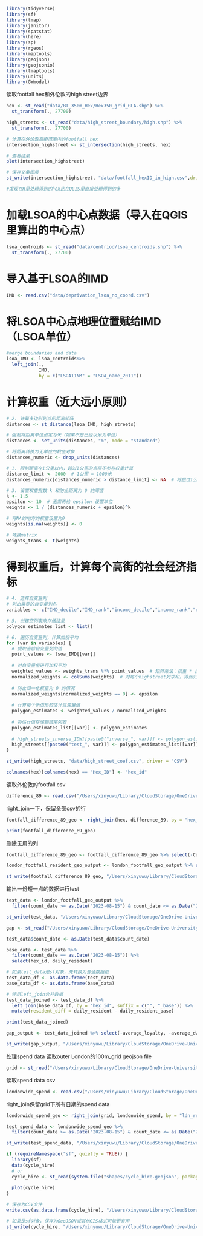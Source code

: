 ```r
library(tidyverse)
library(sf)
library(tmap)
library(janitor)
library(spatstat)
library(here)
library(sp)
library(rgeos)
library(maptools)
library(geojson)
library(geojsonio)
library(tmaptools)
library(units)
library(GWmodel)
```
读取footfall hex和外伦敦的high street边界
```r
hex <- st_read("data/BT_350m_Hex/Hex350_grid_GLA.shp") %>%
  st_transform(., 27700)

high_streets <- st_read("data/high_street_boundary/high.shp") %>%
  st_transform(., 27700)
```

```r
# 计算在外伦敦高街范围内的footfall hex
intersection_highstreet <- st_intersection(high_streets, hex)

# 查看结果
plot(intersection_highstreet)
```


```r
# 保存交集图层
st_write(intersection_highstreet, "data/footfall_hexID_in_high.csv",driver = 'CSV')

#发现在R里处理得到的hex比在QGIS里直接处理得到的多
```
# 加载LSOA的中心点数据（导入在QGIS里算出的中心点）
```r
lsoa_centroids <- st_read("data/centriod/lsoa_centroids.shp") %>%
  st_transform(., 27700)
```
# 导入基于LSOA的IMD
```r
IMD <- read.csv("data/deprivation_lsoa_no_coord.csv")
```

# 将LSOA中心点地理位置赋给IMD（LSOA单位）
```r
#merge boundaries and data
lsoa_IMD <- lsoa_centroids%>%
  left_join(.,
            IMD, 
            by = c("LSOA11NM" = "LSOA_name_2011"))
```

# 计算权重（近大远小原则）
```r
# 2. 计算多边形到点的距离矩阵
distances <- st_distance(lsoa_IMD, high_streets)

# 强制将距离单位设定为米（如果不是已经以米为单位）
distances <- set_units(distances, "m", mode = "standard")

# 将距离转换为无单位的数值对象
distances_numeric <- drop_units(distances)

# 1. 限制距离在1公里以内，超过1公里的点将不参与权重计算
distance_limit <- 2000  # 1公里 = 1000米
distances_numeric[distances_numeric > distance_limit] <- NA  # 将超过1公里的距离置为NA

# 3. 设置权重指数 k 和防止距离为 0 的阈值
k <- 1.5
epsilon <- 10  # 无需再给 epsilon 设置单位
weights <- 1 / (distances_numeric + epsilon)^k

# 将NA的地方的权重设置为0
weights[is.na(weights)] <- 0

# 转换matrix
weights_trans <- t(weights)
```

# 得到权重后，计算每个高街的社会经济指标
```r
# 4. 选择自变量列
# 列出需要的自变量列名
variables <- c("IMD_decile","IMD_rank","income_decile","income_rank","employment_decile","employment_rank","education_decile","health_decile","crime_decile","environment_decile")  

# 5. 创建空列表来存储结果
polygon_estimates_list <- list()

# 6. 遍历自变量列，计算加权平均
for (var in variables) {
  # 提取当前自变量列的值
  point_values <- lsoa_IMD[[var]]
    
  # 对自变量值进行加权平均
  weighted_values <- weights_trans %*% point_values  # 矩阵乘法：权重 * 自变量值
  normalized_weights <- colSums(weights)  # 对每个highstreet列求和，得到归一化权重
    
  # 防止归一化权重为 0 的情况
  normalized_weights[normalized_weights == 0] <- epsilon
    
  # 计算每个多边形的估计自变量值
  polygon_estimates <- weighted_values / normalized_weights
    
  # 将估计值存储到结果列表
  polygon_estimates_list[[var]] <- polygon_estimates
  
  # high_streets_inverse_IDW[[paste0("inverse_", var)]] <- polygon_estimates_list[[var]]
  high_streets[[paste0("test_", var)]] <- polygon_estimates_list[[var]]
}
```


```r
st_write(high_streets, "data/high_street_coef.csv", driver = "CSV")
```

















































































```r
colnames(hex)[colnames(hex) == "Hex_ID"] <- "hex_id"
```

读取外伦敦的footfall csv
```r
difference_89 <- read.csv("/Users/xinyuwu/Library/CloudStorage/OneDrive-UniversityCollegeLondon/0-ULEZ/0-dataset/0-footfall/mean_8_9_visitor.csv")
```

right_join一下，保留全部csv的行
```r
footfall_difference_89_geo <- right_join(hex, difference_89, by = "hex_id")
```

```r
print(footfall_difference_89_geo)
```


删除无用的列
```r
footfall_difference_89_geo <- footfall_difference_89_geo %>% select(-Col_ID, -Row_ID,-Centroid_X,-Centroid_Y,-area)
```

```r
london_footfall_resident_geo_output <- london_footfall_geo_output %>% select(-daily_visitor,-daily_worker)
```

```r
st_write(footfall_difference_89_geo, "/Users/xinyuwu/Library/CloudStorage/OneDrive-UniversityCollegeLondon/0-ULEZ/0-dataset/0-footfall/footfall_difference_89_geo.shp")

```
输出一份短一点的数据进行test
```r
test_data <- london_footfall_geo_output %>%
  filter(count_date >= as.Date("2023-08-15") & count_date <= as.Date("2023-09-15"))
```

```r
st_write(test_data, "/Users/xinyuwu/Library/CloudStorage/OneDrive-UniversityCollegeLondon/0-ULEZ/0-dataset/0-footfall/test_outer_footfall(8.15-9.15).shp")
```

```r
gap <- st_read("/Users/xinyuwu/Library/CloudStorage/OneDrive-UniversityCollegeLondon/0-ULEZ/0-dataset/0-footfall/filtered_london_resident_geo.shp")
```

```r
test_data$count_date <- as.Date(test_data$count_date)
```

```r
base_data <- test_data %>%
  filter(count_date == as.Date("2023-08-15")) %>%
  select(hex_id, daily_resident)
```

```r

# 如果test_data是sf对象，先转换为普通数据框
test_data_df <- as.data.frame(test_data)
base_data_df <- as.data.frame(base_data)

# 使用left_join合并数据
test_data_joined <- test_data_df %>%
  left_join(base_data_df, by = "hex_id", suffix = c("", "_base")) %>%
  mutate(resident_diff = daily_resident - daily_resident_base)
```

```r
print(test_data_joined)
```


```r
gap_output <- test_data_joined %>% select(-average_loyalty, -average_dwell,-daily_resident_base)
```

```r
st_write(gap_output, "/Users/xinyuwu/Library/CloudStorage/OneDrive-UniversityCollegeLondon/0-ULEZ/0-dataset/0-footfall/test_gap1.shp")
```

处理spend data
读取outer London的100m_grid geojson file
```r
grid <- st_read("/Users/xinyuwu/Library/CloudStorage/OneDrive-UniversityCollegeLondon/0-ULEZ/0-dataset/Transport data/Mastercard spend data/100m_grid.geojson")
```
读取spend data csv
```r
londonwide_spend <- read.csv("/Users/xinyuwu/Library/CloudStorage/OneDrive-UniversityCollegeLondon/0-ULEZ/0-dataset/1-spend/spend_londonwide.csv")
```

right_join保留grid下所有日期的spend data
```r
londonwide_spend_geo <- right_join(grid, londonwide_spend, by = "ldn_ref")
```

```r
test_spend_data <- londonwide_spend_geo %>%
  filter(count_date >= as.Date("2023-08-15") & count_date <= as.Date("2023-09-15"))
```

```r
st_write(test_spend_data, "/Users/xinyuwu/Library/CloudStorage/OneDrive-UniversityCollegeLondon/0-ULEZ/0-dataset/1-spend/test_spend.shp")
```
```r
if (requireNamespace("sf", quietly = TRUE)) {
  library(sf)
  data(cycle_hire)
  # or
  cycle_hire <- st_read(system.file("shapes/cycle_hire.geojson", package="spData"))
  
  plot(cycle_hire)
}

# 保存为CSV文件
write.csv(as.data.frame(cycle_hire), "/Users/xinyuwu/Library/CloudStorage/OneDrive-UniversityCollegeLondon/0-ULEZ/0-dataset/Transport data/Cycle/cycle_hire.csv")

# 如果是sf对象，保存为GeoJSON或其他GIS格式可能更有用
st_write(cycle_hire, "/Users/xinyuwu/Library/CloudStorage/OneDrive-UniversityCollegeLondon/0-ULEZ/0-dataset/Transport data/Cycle/cycle_hire.geojson", driver = "GeoJSON")

```










